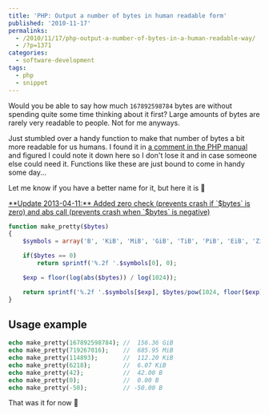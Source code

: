 ---
title: 'PHP: Output a number of bytes in human readable form'
published: '2010-11-17'
permalinks:
  - /2010/11/17/php-output-a-number-of-bytes-in-a-human-readable-way/
  - /?p=1371
categories:
  - software-development
tags:
  - php
  - snippet
---

Would you be able to say how much `167892598784` bytes are without spending quite some time thinking about it first? Large amounts of bytes are rarely very readable to people. Not for me anyways.

Just stumbled over a handy function to make that number of bytes a bit more readable for us humans. I found it in [a comment in the PHP manual](http://php.net/manual/en/function.disk-total-space.php) and figured I could note it down here so I don't lose it and in case someone else could need it. Functions like these are just bound to come in handy some day...

Let me know if you have a better name for it, but here it is 🙂

<ins dateTime="2013-04-11T21:10:45+00:00">
  **Update 2013-04-11:** Added zero check (prevents crash if `$bytes` is zero)
  and abs call (prevents crash when `$bytes` is negative)
</ins>

```php
function make_pretty($bytes)
{
    $symbols = array('B', 'KiB', 'MiB', 'GiB', 'TiB', 'PiB', 'EiB', 'ZiB', 'YiB');

    if($bytes == 0)
        return sprintf('%.2f '.$symbols[0], 0);

    $exp = floor(log(abs($bytes)) / log(1024));

    return sprintf('%.2f '.$symbols[$exp], $bytes/pow(1024, floor($exp)));
}
```

## Usage example

```php
echo make_pretty(167892598784); //  156.36 GiB
echo make_pretty(719267016);    //  685.95 MiB
echo make_pretty(114893);       //  112.20 KiB
echo make_pretty(6218);         //  6.07 KiB
echo make_pretty(42);           //  42.00 B
echo make_pretty(0);            //  0.00 B
echo make_pretty(-50);          // -50.00 B
```

That was it for now 🙂
